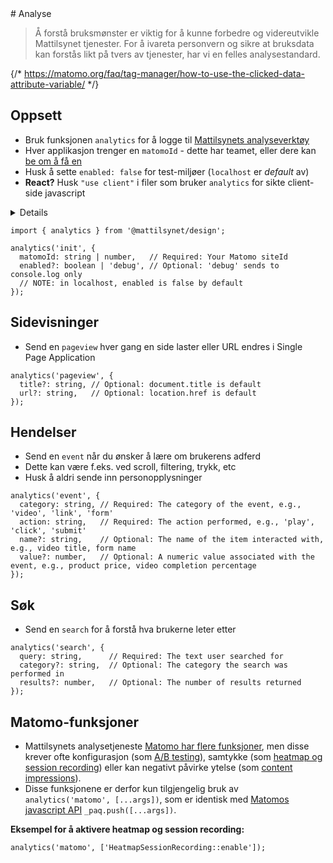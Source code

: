 
<Meta title="Designsystem/Analyse" />
# <ChartBarIcon /> Analyse

> Å forstå bruksmønster er viktig for å kunne forbedre og videreutvikle Mattilsynet tjenester.
> For å ivareta personvern og sikre at bruksdata kan forstås likt på tvers av tjenester, har vi en felles analysestandard.

<JumpTo />

{/* https://matomo.org/faq/tag-manager/how-to-use-the-clicked-data-attribute-variable/ */}

## Oppsett
- Bruk funksjonen `analytics` for å logge til [Mattilsynets analyseverktøy](https://mattilsynet.matomo.cloud/)
- Hver applikasjon trenger en `matomoId` - dette har teamet, eller dere kan [be om å få en](https://mattilsynet-hq.slack.com/archives/C03FAJ7N1EU)
- Husk å sette `enabled: false` for test-miljøer (`localhost` er *default* av)
- **React?** Husk `"use client"` i filer som bruker `analytics` for sikte client-side javascript

<Details>
<Details.Summary>Hva gjør `analytics` som jeg ikke får ved å bruke Matomo direkte?</Details.Summary>

Mattilsynet bruker for tiden [Matomo](https://matomo.org/) som analyseverktøy, og `analytics` er en wrapper rundt Matomos [JavaScript API](https://developer.matomo.org/guides/tracking-javascript-guide). Dette gir oss: 
- en felles standard for hvordan vi logger data
- enkel bruk med mulighet for å bytte eller legge til andre analysetjenester på sikt
- mulighet for felles samtykke-boks på sikt
- mulighet for automatisk analyse på designsystem-komponenter
- felles Matomo oppsett - blant annet:
  - [Logging av utgående lenker og nedlastingsknapper](https://developer.matomo.org/guides/tracking-javascript-guide#download-and-outlink-tracking) er automatisk på
  - [Heatmap and session recording](https://developer.matomo.org/guides/heatmap-session-recording/setup) er automatisk av fordi dette krever samtykke

</Details>

```
import { analytics } from '@mattilsynet/design';

analytics('init', {
  matomoId: string | number,   // Required: Your Matomo siteId
  enabled?: boolean | 'debug', // Optional: 'debug' sends to console.log only
  // NOTE: in localhost, enabled is false by default
});
```

## Sidevisninger
- Send en `pageview` hver gang en side laster eller URL endres i Single Page Application

```
analytics('pageview', {
  title?: string, // Optional: document.title is default
  url?: string,   // Optional: location.href is default
});
```

## Hendelser
- Send en `event` når du ønsker å lære om brukerens adferd
- Dette kan være f.eks. ved scroll, filtering, trykk, etc
- Husk å aldri sende inn personopplysninger

```
analytics('event', {
  category: string, // Required: The category of the event, e.g., 'video', 'link', 'form'
  action: string,   // Required: The action performed, e.g., 'play', 'click', 'submit'
  name?: string,    // Optional: The name of the item interacted with, e.g., video title, form name
  value?: number,   // Optional: A numeric value associated with the event, e.g., product price, video completion percentage
});
```

## Søk
- Send en `search` for å forstå hva brukerne leter etter

```
analytics('search', {
  query: string,      // Required: The text user searched for
  category?: string,  // Optional: The category the search was performed in
  results?: number,   // Optional: The number of results returned
});
```

## Matomo-funksjoner
- Mattilsynets analysetjeneste [Matomo har flere funksjoner](https://developer.matomo.org/guides/tracking-javascript-guide), men
disse krever ofte konfigurasjon (som [A/B testing](https://developer.matomo.org/guides/ab-tests/browser)), samtykke (som [heatmap og session recording](https://developer.matomo.org/guides/heatmap-session-recording/setup)) eller kan negativt påvirke ytelse (som [content impressions](https://developer.matomo.org/guides/tracking-javascript-guide#track-all-content-impressions-within-a-page)).
- Disse funksjonene er derfor kun tilgjengelig bruk av `analytics('matomo', [...args])`, som er identisk med [Matomos javascript API](https://developer.matomo.org/guides/tracking-javascript-guide) `_paq.push([...args])`.

**Eksempel for å aktivere heatmap og session recording:**

```
analytics('matomo', ['HeatmapSessionRecording::enable']);
```